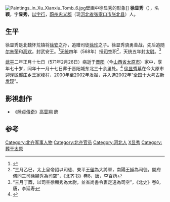 [[File:Paintings_in_Xu_Xianxiu_Tomb_6.jpg|thumb]]壁画中徐显秀的形象]]
'''徐显秀'''（{{bd|502年||571年|2月26日|catIdx=X,徐显秀}}），名'''颖'''，字'''显秀'''，[[以字行|以字行]]，[[蔚州|蔚州]][[忠义郡|忠义郡]]（现[[河北省|河北省]][[张家口市|张家口市]][[张北县|张北县]]）人。

==生平==
徐显秀是北魏怀荒镇将[[徐安|徐安]]之孙，追赠司徒[[徐珍|徐珍]]之子。徐显秀骁勇善战，先后追随[[尔朱荣|尔朱荣]]和[[高欢|高欢]]。封武安王。<ref>{{cite news|title=北齐徐显秀墓考古记(4)|url=http://www.yiyuanyi.org/guoxue/201006/48734_4.html|accessdate=2011-12-31|newspaper=三晋都市报|date=2010-06-13|deadurl=yes|archiveurl=https://web.archive.org/web/20130721190535/http://www.yiyuanyi.org/guoxue/201006/48734_4.html|archivedate=2013-07-21}}</ref>[[天统_(北齐)|天统]]四年（568年）授[[司空|司空]]职<ref>“三月乙巳，太上皇帝詔以司徒、東平王[[高儼|儼]]為大將軍，南陽王[[高綽|綽]]為司徒，開府儀同三司徐顯秀為司空”，《北齐书》卷8，唐，李百药</ref>，天统五年封[[太尉|太尉]]。<ref>“三月丁酉，以司空徐顯秀為太尉，並省尚書令婁定遠為司空”，《北史》卷8，唐，李延寿</ref>

[[武平_(北齐)|武平]]二年正月十七日（571年2月26日）病逝于[[晋阳|晋阳]]（今[[山西省|山西省]][[太原市|太原市]]）家中，享年七十岁，同年十一月十七日葬于晋阳城东北三十余里处。<ref>{{cite journal|author=山西省考古研究所、太原市文物考古研究所|title=太原北齐徐显秀墓发掘简报|journal=《文物》|accessdate=2012-01-04|date=2003年10月}}</ref> [[徐显秀墓|徐显秀墓]]在今太原市[[迎泽区|迎泽区]][[郝庄乡|郝庄乡]][[王家峰村|王家峰村]]，2000年至2002年发掘，并入选2002年“[[全国十大考古新发现|全国十大考古新发现]]”。

==影視創作==
*《[[陸貞傳奇|陸貞傳奇]]》[[高雲翔|高雲翔]] 飾

==参考==
{{reflist}}

{{DEFAULTSORT:X}}
[[Category:北齐军事人物|Category:北齐军事人物]]
[[Category:北齐官员|Category:北齐官员]]
[[Category:河北人|Category:河北人]]
[[Category:徐姓|X显秀]]
[[Category:葬于太原|Category:葬于太原]]